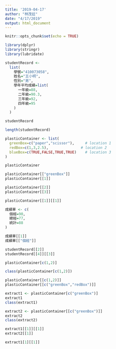 ```yaml
---
title: '2019-04-17'
author: "林茂廷"
date: "4/17/2019"
output: html_document
---
```


```r
knitr::opts_chunk$set(echo = TRUE)
```

```r
library(dplyr)
library(stringr)
library(lubridate)
```

```r
studentRecord <-
  list(
    學號="410073058",
    姓名="王小明",
    性別="男",
    學年平均成績=list(
      一年級=88,
      二年級=90.3,
      三年級=92,
      四年級=95
    )
  )

studentRecord
```

```r
length(studentRecord)
```

```r
plasticContainer <- list(
  greenBox=c("paper","scissor"),     # location 1
  redBox=c(1,3,2.5),               # location 2
  blueBox=c(TRUE,FALSE,TRUE,TRUE)    # location 3
)
```

```r
plasticContainer

plasticContainer[["greenBox"]] 
plasticContainer[[1]]
```

```r
plasticContainer[[2]]
plasticContainer[[3]]
```

```r
plasticContainer[[1]][[1]]
```

```r
成績單 <- c(
  個經=90,
  總經=77,
  統計=88
)

成績單[[1]]
成績單[["個經"]]
```

```r
studentRecord[[2]]
studentRecord[[4]][[3]]
```

```r

plasticContainer[c(1,2)]

class(plasticContainer[c(1,2)])

plasticContainer[[c(1,2)]]
plasticContainer[[c("greenBox","redBox")]] 
```

```r
extract1 <- plasticContainer[c("greenBox")]
extract1
class(extract1)
```

```r
extract2 <- plasticContainer[[c("greenBox")]]
extract2
class(extract2)
```

```r
extract1[[1]][[1]]
extract2[[1]]

extract1[1][[1]]
```

